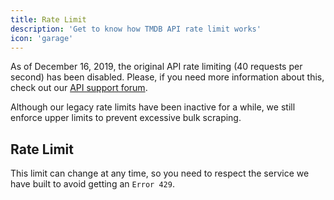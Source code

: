 ```yaml
---
title: Rate Limit
description: 'Get to know how TMDB API rate limit works'
icon: 'garage'
---
```


As of December 16, 2019, the original API rate limiting (40 requests per second) has been disabled. Please, if you need more information about this, check out our [API support forum](https://www.themoviedb.org/talk/category/5047958519c29526b50017d6).

Although our legacy rate limits have been inactive for a while, we still enforce upper limits to prevent excessive bulk scraping. 

## Rate Limit

<Note>
    This limit can change at any time, so you need to respect the service we have built to avoid getting an <code>Error 429</code>.
</Note>



